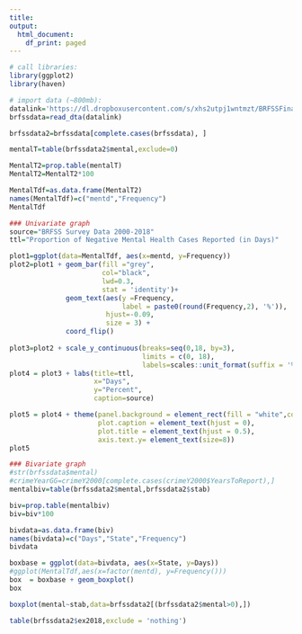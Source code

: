 ```yaml
---
title: 
output:
  html_document:
    df_print: paged
---
```

 
```r
# call libraries:
library(ggplot2)
library(haven)
```

```r
# import data (~800mb):
datalink='https://dl.dropboxusercontent.com/s/xhs2utpj1wntmzt/BRFSSFinalSup.dta'
brfssdata=read_dta(datalink)
```

```r
brfssdata2=brfssdata[complete.cases(brfssdata), ]
```

```r
mentalT=table(brfssdata2$mental,exclude=0)

MentalT2=prop.table(mentalT)
MentalT2=MentalT2*100

MentalTdf=as.data.frame(MentalT2)
names(MentalTdf)=c("mentd","Frequency")
MentalTdf
```


```r
### Univariate graph
source="BRFSS Survey Data 2000-2018"
ttl="Proportion of Negative Mental Health Cases Reported (in Days)"

plot1=ggplot(data=MentalTdf, aes(x=mentd, y=Frequency))
plot2=plot1 + geom_bar(fill ="grey", 
                       col="black",
                       lwd=0.3,
                       stat = 'identity')+ 
              geom_text(aes(y =Frequency, 
                            label = paste0(round(Frequency,2), '%')),
                        hjust=-0.09, 
                        size = 3) +
              coord_flip()
  
plot3=plot2 + scale_y_continuous(breaks=seq(0,18, by=3),
                                 limits = c(0, 18), 
                                 labels=scales::unit_format(suffix = '%'))     
plot4 = plot3 + labs(title=ttl,
                     x="Days", 
                     y="Percent",
                     caption=source)

plot5 = plot4 + theme(panel.background = element_rect(fill = "white",colour = "grey20"),
                      plot.caption = element_text(hjust = 0), 
                      plot.title = element_text(hjust = 0.5),
                      axis.text.y= element_text(size=8))
plot5
```
```r
### Bivariate graph
#str(brfssdata$mental)
#crimeYearGG=crimeY2000[complete.cases(crimeY2000$YearsToReport),]
mentalbiv=table(brfssdata2$mental,brfssdata2$stab)

biv=prop.table(mentalbiv)
biv=biv*100

bivdata=as.data.frame(biv)
names(bivdata)=c("Days","State","Frequency")
bivdata
```
```r
boxbase = ggplot(data=bivdata, aes(x=State, y=Days))
#ggplot(MentalTdf,aes(x=factor(mentd), y=Frequency())) 
box  = boxbase + geom_boxplot()
box
```

```r
boxplot(mental~stab,data=brfssdata2[(brfssdata2$mental>0),])
```



```r
table(brfssdata2$ex2018,exclude = 'nothing')
```




